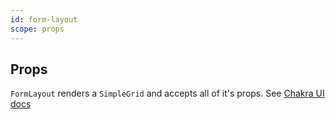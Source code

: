 ```yaml
---
id: form-layout
scope: props
---
```


## Props

`FormLayout` renders a `SimpleGrid` and accepts all of it's props. See [Chakra UI docs](https://chakra-ui.com/docs/layout/simple-grid)

<PropsTable of="SimpleGrid" />
